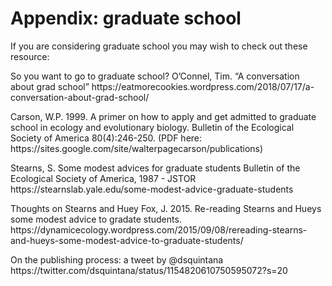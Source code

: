 # Appendix: graduate school

If you are considering graduate school you may wish to check out these resource:

So you want to go to graduate school?
O’Connel, Tim. “A conversation about grad school” https://eatmorecookies.wordpress.com/2018/07/17/a-conversation-about-grad-school/

Carson, W.P. 1999. A primer on how to apply and get admitted to graduate school in ecology and evolutionary biology. Bulletin of the Ecological Society of America 80(4):246-250. (PDF here: https://sites.google.com/site/walterpagecarson/publications)

Stearns, S.  Some modest advices for graduate students
Bulletin of the Ecological Society of America, 1987 - JSTOR
https://stearnslab.yale.edu/some-modest-advice-graduate-students

<!-- Huey.  REPLY TO STEARNS: SOME ACYNICAL ADVICE FOR GRADUATE STUDENTS -->
<!-- https://faculty.washington.edu/hueyrb/pdfs/reply.pdf -->

Thoughts on Stearns and Huey 
Fox, J. 2015.  Re-reading Stearns and Hueys some modest advice to gradate students.
https://dynamicecology.wordpress.com/2015/09/08/rereading-stearns-and-hueys-some-modest-advice-to-graduate-students/

<!-- Some advice for graduate advisors -->
<!-- D Binkley - Bulletin of the Ecological Society of America, 1988 -->

<!-- A comparison of stipends, health insurance, and tuition remission policies at fisheries and wildlife graduate programs throughout the United States -->
<!-- LD Schultz, JA VanDeHey - Fisheries, 2012 -->

<!-- Insights for undergraduates seeking an advanced degree in wildlife and fisheries sciences -->
<!-- MA Kaemingk, DJ Dembkowski, HA Meyer, LM Gigliotti - Fisheries, 2013 - -->

<!-- Publishing papers while keeping everything in balance: Practical advice for a productive graduate school experience -->
<!-- S Hotaling - Ideas in Ecology and Evolution, 2018  -->

On the publishing process: a tweet by @dsquintana
https://twitter.com/dsquintana/status/1154820610750595072?s=20

<!-- Suggestions for new and aspiring graduate students in wildlife science RA Fischer, SL King - Wildlife Society Bulletin, 1998  -->
